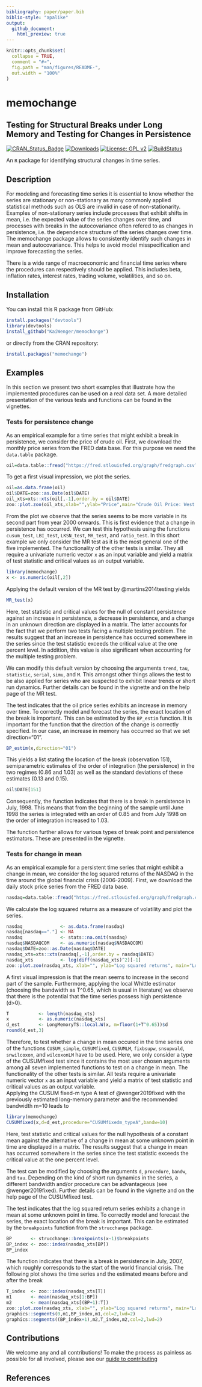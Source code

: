 ---
bibliography: paper/paper.bib
biblio-style: "apalike"
output:
  github_document:
    html_preview: true
---

<!-- README.md is generated from README.Rmd. Please edit that file -->

```{r, echo = FALSE}
knitr::opts_chunk$set(
  collapse = TRUE,
  comment = "#>",
  fig.path = "man/figures/README-",
  out.width = "100%"
)
```

# memochange
## Testing for Structural Breaks under Long Memory and Testing for Changes in Persistence
[![CRAN_Status_Badge](http://www.r-pkg.org/badges/version/memochange)](https://CRAN.R-project.org/package=memochange)
[![Downloads](http://cranlogs.r-pkg.org/badges/grand-total/memochange)](https://CRAN.R-project.org/package=memochange)
[![License: GPL v2](https://img.shields.io/badge/License-GPLv2-blue.svg)](https://www.gnu.org/licenses/gpl-2.0) 
[![BuildStatus](https://api.travis-ci.org/KaiWenger/memochange.svg?branch=master)](https://travis-ci.com/KaiWenger/memochange)

An `R` package for identifying structural changes in time series. 

## Description

For modeling and forecasting time series it is essential to know whether the series are stationary or non-stationary as many commonly applied statistical methods 
such as OLS are invalid in case of non-stationarity. Examples of non-stationary series include processes that exhibit shifts in mean, i.e. the expected value of the series changes over time, 
and processes with breaks in the autocovariance often refered to as changes in persistence, i.e. the dependence structure of the series changes over time. 
The memochange package allows to consistently identify such changes in mean and autocovariance. This helps to avoid model misspecification and improve forecasting the series. 

There is a wide range of macroeconomic and financial time series where the procedures can respectively should be applied. This includes beta, inflation rates, interest rates, trading volume, volatilities, and so on.

## Installation

You can install this R package from GitHub:


```r
install.packages("devtools")
library(devtools)
install_github("KaiWenger/memochange")
```

or directly from the CRAN repository:


```r
install.packages("memochange")
```


## Examples

In this section we present two short examples that illustrate how the implemented procedures can be used on a real data set. A more detailed presentation of the various tests and functions can be found in the vignettes.

### Tests for persistence change

As an empirical example for a time series that might exhibit a break in persistence, we consider the price of crude oil.  First, we download the monthly price series from the FRED data base. For this purpose we need the `data.table` package.

```{r, echo = TRUE}
oil=data.table::fread("https://fred.stlouisfed.org/graph/fredgraph.csv?bgcolor=%23e1e9f0&chart_type=line&drp=0&fo=open%20sans&graph_bgcolor=%23ffffff&height=450&mode=fred&recession_bars=on&txtcolor=%23444444&ts=12&tts=12&width=1168&nt=0&thu=0&trc=0&show_legend=yes&show_axis_titles=yes&show_tooltip=yes&id=MCOILWTICO&scale=left&cosd=1986-01-01&coed=2019-08-01&line_color=%234572a7&link_values=false&line_style=solid&mark_type=none&mw=3&lw=2&ost=-99999&oet=99999&mma=0&fml=a&fq=Monthly&fam=avg&fgst=lin&fgsnd=2009-06-01&line_index=1&transformation=lin&vintage_date=2019-09-23&revision_date=2019-09-23&nd=1986-01-01")
```

To get a first visual impression, we plot the series.

```{r, echo = TRUE, fig.height = 4, fig.width = 7, fig.align = "center"}
oil=as.data.frame(oil)
oil$DATE=zoo::as.Date(oil$DATE)
oil_xts=xts::xts(oil[,-1],order.by = oil$DATE)
zoo::plot.zoo(oil_xts,xlab="",ylab="Price",main="Crude Oil Price: West Texas Intermediate")
```

From the plot we observe that the series seems to be more variable in its second part from year 2000 onwards.  This is first evidence that a change in persistence has occurred. We can test this hypothesis using the functions `cusum_test`, `LBI_test`, `LKSN_test`, `MR_test`, and `ratio_test`. In this short example we only consider the MR test as it is the most general one of the five implemented. The functionality of the other tests is similar. They all require a univariate numeric vector `x` as an input variable and yield a matrix of test statistic and critical values as an output variable.

```{r, echo = TRUE}
library(memochange)
x <- as.numeric(oil[,2])
```

Applying the default version of the MR test by @martins2014testing yields

```{r, echo = TRUE}
MR_test(x)
```

Here, test statistic and critical values for the null of constant persistence against an increase in persistence, a decrease in persistence, and a change in an unknown direction are displayed in a matrix. The latter accounts for the fact that we perform two tests facing a multiple testing problem. The results suggest that an increase in persistence has occurred somewhere in the series since the test statistic exceeds the critical value at the one percent level. In addition, this value is also significant when accounting for the multiple testing problem. 

We can modify this default version by choosing the arguments `trend`, `tau`, `statistic`, `serial`, `simu`, and `M`. This amongst other things allows the test to be also applied for series who are suspected to exhibit linear trends or short run dynamics. Further details can be found in the vignette and on the help page of the MR test.

The test indicates that the oil price series exhibits an increase in memory over time. To correctly model and forecast the series, the exact location of the break is important.
This can be estimated by the `BP_estim` function. It is important for the function that the direction of the change is correctly specified. In our case, an increase in memory has occurred so that we set direction="01".

```{r, echo = TRUE}
BP_estim(x,direction="01")
```

This yields a list stating the location of the break (observation 151), semiparametric estimates of the order of integration (the persistence) in the two regimes (0.86 and 1.03) as well as the standard deviations of these estimates (0.13 and 0.15).

```{r, echo = TRUE}
oil$DATE[151]
```

Consequently, the function indicates that there is a break in persistence in July, 1998. 
This means that from the beginning of the sample until June 1998 the series is integrated with an order of 0.85 and from July 1998 on the order of integration increased to 1.03.

The function further allows for various types of break point and persistence estimators. These are presented in the vignette. 

### Tests for change in mean

As an empirical example for a persistent time series that might exhibit a change in mean, we consider the log squared returns of the NASDAQ in the time around the global financial crisis (2006-2009). First, we download the daily stock price series from the FRED data base. 

```{r, echo = TRUE}
nasdaq=data.table::fread("https://fred.stlouisfed.org/graph/fredgraph.csv?bgcolor=%23e1e9f0&chart_type=line&drp=0&fo=open%20sans&graph_bgcolor=%23ffffff&height=450&mode=fred&recession_bars=on&txtcolor=%23444444&ts=12&tts=12&width=1168&nt=0&thu=0&trc=0&show_legend=yes&show_axis_titles=yes&show_tooltip=yes&id=NASDAQCOM&scale=left&cosd=2006-01-01&coed=2009-01-01&line_color=%234572a7&link_values=false&line_style=solid&mark_type=none&mw=3&lw=2&ost=-99999&oet=99999&mma=0&fml=a&fq=Daily&fam=avg&fgst=lin&fgsnd=2009-06-01&line_index=1&transformation=lin&vintage_date=2019-11-04&revision_date=2019-11-04&nd=1971-02-05")
```

We calculate the log squared returns as a measure of volatility and plot the series.

```{r, echo = TRUE, fig.height = 4, fig.width = 7, fig.align = "center"}
nasdaq              <- as.data.frame(nasdaq)
nasdaq[nasdaq=="."] <- NA
nasdaq              <- stats::na.omit(nasdaq)
nasdaq$NASDAQCOM    <- as.numeric(nasdaq$NASDAQCOM)
nasdaq$DATE=zoo::as.Date(nasdaq$DATE)
nasdaq_xts=xts::xts(nasdaq[,-1],order.by = nasdaq$DATE)
nasdaq_xts          <- log(diff(nasdaq_xts)^2)[-1]
zoo::plot.zoo(nasdaq_xts, xlab="", ylab="Log squared returns", main="Log squared returns of the NASDAQ")
```

A first visual impression is that the mean seems to increase in the second part of the sample. Furthermore, applying the local Whittle estimator (choosing the bandwidth as T^0.65, which is usual in literature) we observe that there is the potential that the time series possess high persistence (d>0).

```{r, echo = TRUE}
T           <- length(nasdaq_xts)
x           <- as.numeric(nasdaq_xts)
d_est       <- LongMemoryTS::local.W(x, m=floor(1+T^0.65))$d
round(d_est,3)
```

Therefore, to test whether a change in mean occured in the time series one of the functions `CUSUM_simple`, `CUSUMfixed`, `CUSUMLM`, `fixbsupw`, `snsupwald`, `snwilcoxon`, and `wilcoxonLM` have to be used. Here, we only consider a type of the CUSUMfixed test since it contains the most user chosen arguments among all seven implemented functions to test on a change in mean. The functionality of the other tests is similar. All tests require a univariate numeric vector `x` as an input variable and yield a matrix of test statistic and critical values as an output variable.  
Applying the CUSUM fixed-m type A test of @wenger2019fixed with the previously estimated long-memory parameter and the recommended bandwidth m=10 leads to

```{r, echo = TRUE}
library(memochange)
CUSUMfixed(x,d=d_est,procedure="CUSUMfixedm_typeA",bandw=10)
```

Here, test statistic and critical values for the null hypothesis of a constant mean against the alternative of a change in mean at some unknown point in time are displayed in a matrix. The results suggest that a change in mean has occurred somewhere in the series since the test statistic exceeds the critical value at the one percent level. 

The test can be modified by choosing the arguments `d`, `procedure`, `bandw`, and `tau`. Depending on the kind of short run dynamics in the series, a different bandwidth and/or procedure can be advantageous (see @wenger2019fixed). Further details can be found in the vignette and on the help page of the CUSUMfixed test.

The test indicates that the log squared return series exhibits a change in mean at some unknown point in time. To correctly model and forecast the series, the exact location of the break is important.
This can be estimated by the `breakpoints` function from the `strucchange` package. 

```{r, echo = TRUE}
BP       <- strucchange::breakpoints(x~1)$breakpoints
BP_index <- zoo::index(nasdaq_xts[BP])
BP_index
```

The function indicates that there is a break in persistence in July, 2007, which roughly corresponds to the start of the world financial crisis. The following plot shows the time series and the estimated means before and after the break

```{r, echo = TRUE, fig.height = 4, fig.width = 7, fig.align = "center"}
T_index  <- zoo::index(nasdaq_xts[T])
m1       <- mean(nasdaq_xts[1:BP])
m2       <- mean(nasdaq_xts[(BP+1):T])
zoo::plot.zoo(nasdaq_xts, xlab="", ylab="Log squared returns", main="Log squared returns of the NASDAQ")
graphics::segments(0,m1,BP_index,m1,col=2,lwd=2)
graphics::segments((BP_index+1),m2,T_index,m2,col=2,lwd=2)
```


## Contributions

We welcome any and all contributions\! To make the process as painless
as possible for all involved, please see our [guide to
contributing](contributing.md)

## References

